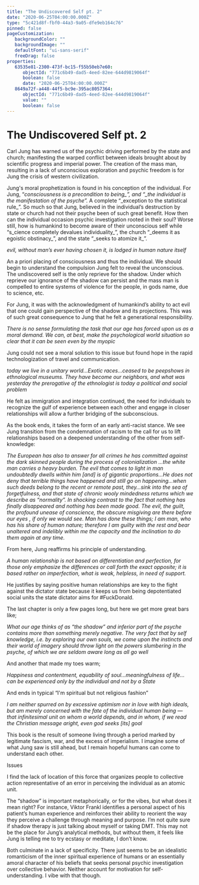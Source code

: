 ```yaml
---
title: "The Undiscovered Self pt. 2"
date: "2020-06-25T04:00:00.000Z"
type: "5c421d8f-fbf0-44a3-9a05-dfe9eb164c76"
pinned: false
pageCustomization: 
   backgroundColor: ""
   backgroundImage: ""
   defaultFont: "ui-sans-serif"
   freeDrag: false
properties: 
   63535e81-2300-473f-bc15-f55b50eb7e60: 
      objectId: "771c6b49-dad5-4eed-82ee-644d9819064f"
      boolean: false
      date: "2020-06-25T04:00:00.000Z"
   8649a72f-a448-44f5-bc9e-395ac8057364: 
      objectId: "771c6b49-dad5-4eed-82ee-644d9819064f"
      value: ""
      boolean: false
---
```


# The Undiscovered Self pt. 2

Carl Jung has warned us of the psychic driving performed by the state and church; manifesting the warped conflict between ideals brought about by scientific progress and imperial power. The creation of the mass man, resulting in a lack of unconscious exploration and psychic freedom is for Jung the crisis of western civilization.

Jung's moral prophetization is found in his conception of the individual. For Jung, “_consciousness is a precondition to being\_”, and “\_the individual is the manifestation of the psyche”._ A complete “\_exception to the statistical rule\_”. So much so that Jung, believed in the individual’s destruction by state or church had not their psyche been of such great benefit. How then can the individual occasion psychic investigation rooted in their soul? Worse still, how is humankind to become aware of their unconscious self while “s\_cience completely devalues individuality\_”, the church “\_deems it as egoistic obstinacy\_”, and the state “\_seeks to atomize it\_”.

_evil, without man’s ever having chosen it, is lodged in human nature itself_

An a priori placing of consciousness and thus the individual. We should begin to understand the compulsion Jung felt to reveal the unconscious. The undiscovered self is the only reprieve for the shadow. Under which reprieve our ignorance of the shadow can persist and the mass man is compelled to entire systems of violence for the people, in gods name, due to science, etc.

For Jung, it was with the acknowledgment of humankind’s ability to act evil that one could gain perspective of the shadow and its projections. This was of such great consequence to Jung that he felt a generational responsibility.

_There is no sense formulating the task that our age has forced upon us as a moral demand. We can, at best, make the psychological world situation so clear that it can be seen even by the myopic_

Jung could not see a moral solution to this issue but found hope in the rapid technologization of travel and communication.

_today we live in a unitary world…Exotic races…ceased to be peepshows in ethnological museums. They have become our neighbors, and what was yesterday the prerogative of the ethnologist is today a political and social problem_

He felt as immigration and integration continued, the need for individuals to recognize the gulf of experience between each other and engage in closer relationships will allow a further bridging of the subconscious.

As the book ends, it takes the form of an early anti-racist stance. We see Jung transition from the condemnation of racism to the call for us to lift relationships based on a deepened understanding of the other from self-knowledge:

_The European has also to answer for all crimes he has committed against the dark skinned people during the process of colonialization …the white man carries a heavy burden. The evil that comes to light in man undoubtedly dwells within him \[and\] is of gigantic proportions…He does not deny that terrible things have happened and still go on happening...when such deeds belong to the recent or remote past, they…sink into the sea of forgetfulness, and that state of chronic wooly mindedness returns which we describe as “normality”. In shocking contrast to the fact that nothing has finally disappeared and nothing has been made good. The evil, the guilt, the profound unease of conscience, the obscure misgiving are there before our eyes , if only we would see. Man has done these things; I am man, who has his share of human nature; therefore I am guilty with the rest and bear unaltered and indelibly within me the capacity and the inclination to do them again at any time._

From here, Jung reaffirms his principle of understanding.

_A human relationship is not based on differentiation and perfection, for those only emphasize the differences or call forth the exact opposite; it is based rather on imperfection, what is weak, helpless, in need of support._

He justifies by saying positive human relationships are key to the fight against the dictator state because it keeps us from being depotentiated social units the state dictator aims for #FuckDonald.

The last chapter is only a few pages long, but here we get more great bars like;

_What our age thinks of as “the shadow” and inferior part of the psyche contains more than something merely negative. The very fact that by self knowledge, i.e. by exploring our own souls, we come upon the instincts and their world of imagery should throw light on the powers slumbering in the psyche, of which we are seldom aware long as all go well_

And another that made my toes warm;

_Happiness and contentment, equability of soul…meaningfulness of life…can be experienced only by the individual and not by a State_

And ends in typical “I'm spiritual but not religious fashion”

_I am neither spurred on by excessive optimism nor in love with high ideals, but am merely concerned with the fate of the individual human being — that infinitesimal unit on whom a world depends, and in whom, if we read the Christian message aright, even god seeks \[its\] goal_

This book is the result of someone living through a period marked by legitimate fascism, war, and the excess of imperialism. I imagine some of what Jung saw is still ahead, but I remain hopeful humans can come to understand each other.

Issues

I find the lack of location of this force that organizes people to collective action representative of an error in perceiving the individual as an atomic unit.

The “shadow” is important metaphorically, or for the vibes, but what does it mean right? For instance, Viktor Frankl identifies a personal aspect of his patient’s human experience and reinforces their ability to reorient the way they perceive a challenge through meaning and purpose. I’m not quite sure if shadow therapy is just talking about myself or taking DMT. This may not be the place for Jung’s analytical methods, but without them, it feels like Jung is telling me to try ecstasy or meditate, I don’t know.

Both culminate in a lack of specificity. There just seems to be an idealistic romanticism of the inner spiritual experience of humans or an essentially amoral character of his beliefs that seeks personal psychic investigation over collective behavior. Neither account for motivation for self-understanding. I vibe with that though.

